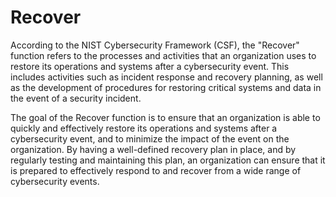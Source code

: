 # Recover

According to the NIST Cybersecurity Framework (CSF), the "Recover" function refers to the processes and activities that an organization uses to restore its operations and systems after a cybersecurity event. This includes activities such as incident response and recovery planning, as well as the development of procedures for restoring critical systems and data in the event of a security incident.

The goal of the Recover function is to ensure that an organization is able to quickly and effectively restore its operations and systems after a cybersecurity event, and to minimize the impact of the event on the organization. By having a well-defined recovery plan in place, and by regularly testing and maintaining this plan, an organization can ensure that it is prepared to effectively respond to and recover from a wide range of cybersecurity events.

